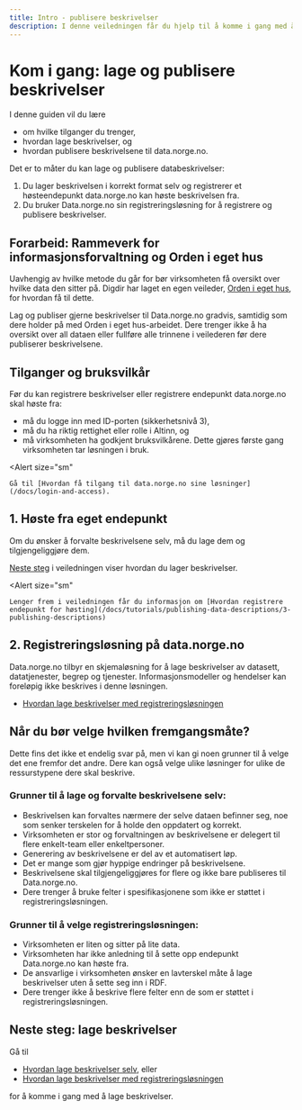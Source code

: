 ```yaml
---
title: Intro - publisere beskrivelser
description: I denne veiledningen får du hjelp til å komme i gang med å beskrive data og publisere beskrivelsen til data.norge.no.
---
```


# Kom i gang: lage og publisere beskrivelser

I denne guiden vil du lære

- om hvilke tilganger du trenger,
- hvordan lage beskrivelser, og
- hvordan publisere beskrivelsene til data.norge.no.

<Divider />

Det er to måter du kan lage og publisere databeskrivelser:

1. Du lager beskrivelsen i korrekt format selv og registrerer et høsteendepunkt data.norge.no kan høste beskrivelsen fra.
2. Du bruker Data.norge.no sin registreringsløsning for å registrere og publisere beskrivelser.

## Forarbeid: Rammeverk for informasjonsforvaltning og Orden i eget hus

Uavhengig av hvilke metode du går for bør virksomheten få oversikt over hvilke data den sitter på. Digdir har laget en egen veileder, [Orden i eget hus](https://www.digdir.no/informasjonsforvaltning/veileder-orden-i-eget-hus/2716), for hvordan få til dette.

Lag og publiser gjerne beskrivelser til Data.norge.no gradvis, samtidig som dere holder på med Orden i eget hus-arbeidet. Dere trenger ikke å ha oversikt over all dataen eller fullføre alle trinnene i veilederen før dere publiserer beskrivelsene.

## Tilganger og bruksvilkår

Før du kan registrere beskrivelser eller registrere endepunkt data.norge.no skal høste fra:

- må du logge inn med ID-porten (sikkerhetsnivå 3),
- må du ha riktig rettighet eller rolle i Altinn, og
- må virksomheten ha godkjent bruksvilkårene. Dette gjøres første gang virksomheten tar løsningen i bruk.

<Alert
    size="sm"
>
    Gå til [Hvordan få tilgang til data.norge.no sine løsninger](/docs/login-and-access).
</Alert>

## 1. Høste fra eget endepunkt

Om du ønsker å forvalte beskrivelsene selv, må du lage dem og tilgjengeliggjøre dem.

[Neste steg](/docs/tutorials/publishing-data-descriptions/1-creating-descriptions-self) i veiledningen viser hvordan du lager beskrivelser.

<Alert
    size="sm"
>
    Lenger frem i veiledningen får du informasjon om [Hvordan registrere endepunkt for høsting](/docs/tutorials/publishing-data-descriptions/3-publishing-descriptions)
</Alert>

## 2. Registreringsløsning på data.norge.no

Data.norge.no tilbyr en skjemaløsning for å lage beskrivelser av datasett, datatjenester, begrep og tjenester. Informasjonsmodeller og hendelser kan foreløpig ikke beskrives i denne løsningen.

- [Hvordan lage beskrivelser med registreringsløsningen](/docs/tutorials/publishing-data-descriptions/2-creating-descriptions-registration)

## Når du bør velge hvilken fremgangsmåte?

Dette fins det ikke et endelig svar på, men vi kan gi noen grunner til å velge det ene fremfor det andre. Dere kan også velge ulike løsninger for ulike de ressurstypene dere skal beskrive.

### Grunner til å lage og forvalte beskrivelsene selv:

- Beskrivelsen kan forvaltes nærmere der selve dataen befinner seg, noe som senker terskelen for å holde den oppdatert og korrekt.
- Virksomheten er stor og forvaltningen av beskrivelsene er delegert til flere enkelt-team eller enkeltpersoner.
- Generering av beskrivelsene er del av et automatisert løp.
- Det er mange som gjør hyppige endringer på beskrivelsene.
- Beskrivelsene skal tilgjengeliggjøres for flere og ikke bare publiseres til Data.norge.no.
- Dere trenger å bruke felter i spesifikasjonene som ikke er støttet i registreringsløsningen.

### Grunner til å velge registreringsløsningen:

- Virksomheten er liten og sitter på lite data.
- Virksomheten har ikke anledning til å sette opp endepunkt Data.norge.no kan høste fra.
- De ansvarlige i virksomheten ønsker en lavterskel måte å lage beskrivelser uten å sette seg inn i RDF.
- Dere trenger ikke å beskrive flere felter enn de som er støttet i registreringsløsningen.

## Neste steg: lage beskrivelser

Gå til
- [Hvordan lage beskrivelser selv](/docs/tutorials/publishing-data-descriptions/1-creating-descriptions-self), eller
- [Hvordan lage beskrivelser med registreringsløsningen](/docs/tutorials/publishing-data-descriptions/2-creating-descriptions-registration)

for å komme i gang med å lage beskrivelser.

